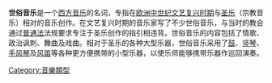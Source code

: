 '''世俗音乐'''是一个[[西方音乐|西方音乐]]的名词，专指在[[欧洲|欧洲]][[中世纪|中世纪]][[文艺复兴时期的音乐|文艺复兴时期]]与[[宗教音乐|圣乐]]（宗教音乐）相对的音乐创作。在文艺复兴时期的音乐家写了不少世俗音乐，与当时的教会通过[[普通法|普通法]]法规要求专注于圣乐创作的指引相违背。世俗音乐的内容包括了情歌、政治讽刺、舞曲及戏曲。相对于圣乐的各种大型乐器，世俗音乐采用了[[鼓|鼓]]、[[竖琴|竖琴]]、[[手风琴|手风琴]]及[[风笛|风笛]]等各种更方便携带的小型乐器，以使乐师能够携带乐器作巡回演奏。

{{music-stub}}

{{DEFAULTSORT:Secular music}}
[[Category:音樂類型|Category:音樂類型]]